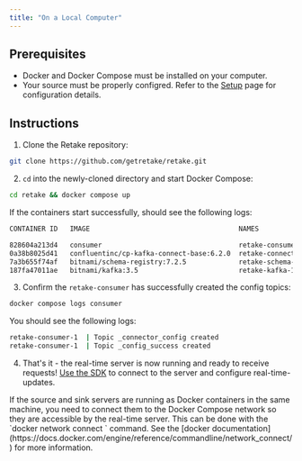 ```yaml
---
title: "On a Local Computer"
---
```


## Prerequisites

- Docker and Docker Compose must be installed on your computer.
- Your source must be properly configred. Refer to the [Setup](/deployment/setup) page for configuration details.

## Instructions

1. Clone the Retake repository:

```bash
git clone https://github.com/getretake/retake.git
```

2. `cd` into the newly-cloned directory and start Docker Compose:

```bash
cd retake && docker compose up
```

If the containers start successfully, should see the following logs:

```bash
CONTAINER ID   IMAGE                                     NAMES                      COMMAND                   CREATED         STATUS                            PORTS

828604a213d4   consumer                                  retake-consumer-1          "python -u connector…"    6 minutes ago   Up 6 minutes
0a38b8025d41   confluentinc/cp-kafka-connect-base:6.2.0  retake-connect-1           "bash -c 'echo \"Inst…"   6 minutes ago   Up 6 minutes (health: starting)   0.0.0.0:8083->8083/tcp, :::8083->8083/tcp, 9092/tcp
7a3b655f74af   bitnami/schema-registry:7.2.5             retake-schema-registry-1   "/opt/bitnami/script…"    6 minutes ago   Up 6 minutes                      0.0.0.0:8081->8081/tcp, :::8081->8081/tcp
187fa47011ae   bitnami/kafka:3.5                         retake-kafka-1             "/opt/bitnami/script…"    6 minutes ago   Up 6 minutes                      9092/tcp, 0.0.0.0:9094->9094/tcp, :::9094->9094/tcp
```

3. Confirm the `retake-consumer` has successfully created the config topics:

```bash
docker compose logs consumer
```

You should see the following logs:

```bash
retake-consumer-1  | Topic _connector_config created
retake-consumer-1  | Topic _config_success created
```

4. That's it - the real-time server is now running and ready to receive requests! [Use the SDK](/quickstart/real-time-update) to connect
   to the server and configure real-time-updates.

<Note>
  If the source and sink servers are running as Docker containers in the same machine, you need to connect them to the Docker
  Compose network so they are accessible by the real-time server. This can be done with the `docker network connect <network> <container>`
  command. See the [docker documentation](https://docs.docker.com/engine/reference/commandline/network_connect/) for more information.
</Note>
